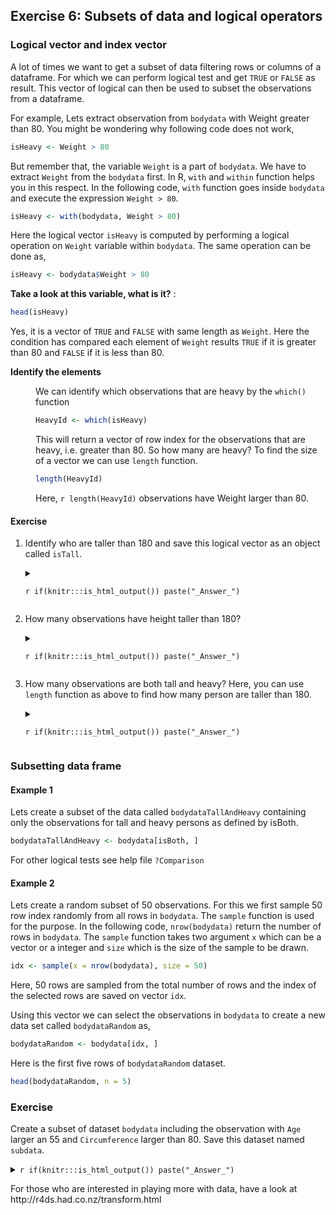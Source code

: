 ## Exercise 6: Subsets of data and logical operators

### Logical vector and index vector
A lot of times we want to get a subset of data filtering rows or columns of a dataframe. For which we can perform logical test and get `TRUE` or `FALSE` as result. This vector of logical can then be used to subset the observations from a dataframe.

For example, Lets extract observation from `bodydata` with Weight greater than 80. You might be wondering why following code does not work,

```r
isHeavy <- Weight > 80
```

But remember that, the variable `Weight` is a part of `bodydata`. We have to extract `Weight` from the `bodydata` first. In R, `with` and `within` function helps you in this respect. In the following code, `with` function goes inside `bodydata` and execute the expression `Weight > 80`.

```r
isHeavy <- with(bodydata, Weight > 80)
```

Here the logical vector `isHeavy` is computed by performing a logical operation on `Weight` variable within `bodydata`. The same operation can be done as,

```r
isHeavy <- bodydata$Weight > 80
```

**Take a look at this variable, what is it?**
:
```r
head(isHeavy)
```

Yes, it is a vector of `TRUE` and `FALSE` with same length as `Weight`. Here the condition has compared each element of `Weight` results `TRUE` if  it is greater than 80 and `FALSE` if it is less than 80.

**Identify the elements**
:   We can identify which observations that are heavy by the `which()` function
    ```r
    HeavyId <- which(isHeavy)
    ```
    This will return a vector of row index for the observations that are heavy, i.e. greater than 80. So how many are heavy? To find the size of a vector we can use `length` function.
    ```r
    length(HeavyId)
    ```
    Here, `r length(HeavyId)` observations have Weight larger than 80.

#### Exercise
1) Identify who are taller than 180 and save this logical vector as an object called `isTall`.
    
    <details class="answer">
    <summary>`r if(knitr:::is_html_output()) paste("_Answer_")`</summary>
    
    ```r
    isTall <- with(bodydata, Height > 180) 
    ```
        
    </details>

2) How many observations have height taller than 180?
    
    <details class="answer">
    <summary>`r if(knitr:::is_html_output()) paste("_Answer_")`</summary>
    
    ```r
    TallId <- which(isTall)
    length(TallId)
    ```
    
    </details>
    
3) How many observations are both tall and heavy?
Here, you can use `length` function as above to find how many person are taller than 180.
    
    <details class="answer">
    <summary>`r if(knitr:::is_html_output()) paste("_Answer_")`</summary>
    ```r
    isBoth <- isHeavy * isTall
    ```
    
    **How is this computation done?**
    : Here `isHeavy` and `isTall` contains `TRUE` and `FALSE`. The multiplication of logical operator results a logical vector with `TRUE` only if both the vectors are `TRUE` else `FALSE`.
    
    **Alternatively**
    :
    ```r
    isBoth <- which(isHeavy & isTall)
    ```
    
    The `&` operator result `TRUE` if both `isHeavy` and `isTall` are `TRUE` else, `FALSE` which is same as previous.
    </details>

### Subsetting data frame
#### Example 1
Lets create a subset of the data called `bodydataTallAndHeavy` containing only the observations for tall and heavy persons as defined by isBoth.

```r
bodydataTallAndHeavy <- bodydata[isBoth, ]
```

For other logical tests see help file `?Comparison`

#### Example 2
Lets create a random subset of 50 observations. For this we first sample 50 row index randomly from all rows in `bodydata`. The `sample` function is used for the purpose. In the following code, `nrow(bodydata)` return the number of rows in `bodydata`. The `sample` function takes two argument `x` which can be a vector or a integer and `size` which is the size of the sample to be drawn. 

```r
idx <- sample(x = nrow(bodydata), size = 50)
```

Here, 50 rows are sampled from the total number of rows and the index of the selected rows are saved on vector `idx`.

Using this vector we can select the observations in `bodydata` to create a new data set called `bodydataRandom` as,
    
```r
bodydataRandom <- bodydata[idx, ]
```

Here is the first five rows of `bodydataRandom` dataset.
```r
head(bodydataRandom, n = 5)
```


### Exercise
Create a subset of dataset `bodydata` including the observation with `Age` larger an 55 and `Circumference` larger than 80. Save this dataset named `subdata`.

<details class="answer">
<summary>`r if(knitr:::is_html_output()) paste("_Answer_")`</summary>

```r
idx <- with(bodydata, Age > 55 & Circumference > 80)
subdata <- bodydata[idx, ]
subdata
```

</details>

For those who are interested in playing more with data, have a look at http://r4ds.had.co.nz/transform.html